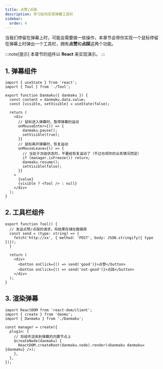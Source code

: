 ```yaml
---
title: 点赞/点踩
description: 学习如何实现弹幕工具栏
sidebar:
  order: 4
---
```


当我们停留在弹幕上时，可能会需要做一些操作，本章节会带你实现一个鼠标停留在弹幕上时弹出一个工具栏，拥有**点赞**和**点踩**这两个功能。

:::note[提示]
本章节的组件以 **React** 来实现演示。
:::

## 1. 弹幕组件

```tsx title="Danmaku.tsx"
import { useState } from 'react';
import { Tool } from './Tool';

export function Danmaku({ danmaku }) {
  const content = danmaku.data.value;
  const [visible, setVisible] = useState(false);

  return (
    <div
      // 鼠标进入弹幕时，暂停弹幕的运动
      onMouseEnter={() => {
        danmaku.pause();
        setVisible(true);
      }}
      // 鼠标离开弹幕时，恢复运动
      onMouseLeave={() => {
        // 当处于冻结状态时，不要给恢复运动了（不过也视你的业务情况而定）
        if (manager.isFreeze()) return;
        danmaku.resume();
        setVisible(false);
      }}
    >
      {value}
      {visible ? <Tool /> : null}
    </div>
  );
}
```

## 2. 工具栏组件

```tsx title="Tool.tsx"
export function Tool() {
  // 发送点赞/点踩的请求，将结果存储在数据库
  const send = (type: string) => {
    fetch('http://xx', { method: 'POST', body: JSON.stringify({ type })});
  }

  return (
    <div>
      <botton onClick={() => send('good')}>点赞</button>
      <botton onClick={() => send('not-good')}>点踩</button>
    </div>
  );
}
```

## 3. 渲染弹幕

```tsx title="init.tsx"
import ReactDOM from 'react-dom/client';
import { create } from 'danmu';
import { Danmaku } from './Danmaku';

const manager = create({
  plugin: {
    // 将组件渲染到弹幕的内置节点上
    $createNode(danmaku) {
      ReactDOM.createRoot(danmaku.node).render(<Danmaku danmaku={danmaku} />);
    },
  },
});
```
